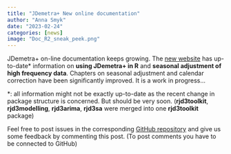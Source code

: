 ```yaml
---
title: "JDemetra+ New online documentation"
author: "Anna Smyk"
date: "2023-02-24"
categories: [news]
image: "Doc_R2_sneak_peek.png"
---
```


JDemetra+ on-line documentation keeps growing. The [new website](https://jdemetra-new-documentation.netlify.app/) has up-to-date\* information on **using JDemetra+ in R** and **seasonal adjustment of high frequency data**. Chapters on seasonal adjustment and calendar correction have been significantly improved. It is a work in progress...

\*: all information might not be exactly up-to-date as the recent change in package structure is concerned. But should be very soon. (**rjd3toolkit**, **rjd3modelling**, **rjd3arima**, **rjd3sa** were merged into one **rjd3toolkit** package)

Feel free to post issues in the corresponding [GitHub repository](https://github.com/annasmyk/JD_Quarto_Book) and give us some feedback by commenting this post. (To post comments you have to be connected to GitHub)
